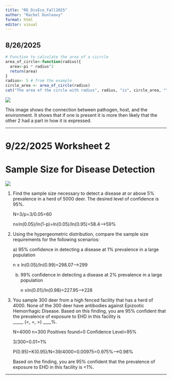 ```yaml
---
title: "RD_DisEco_Fall2025"
author: "Rachel Dunleavy"
format: html
editor: visual
---
```


## **8/26/2025**

```r
# Function to calculate the area of a cicrcle
area_of_circle<-function(radius){
  area<-pi * radius^2
  return(area)
}
radius<- 5 # from the example
circle_area <- area_of_circle(radius)
cat("The area of the circle with radius", radius, "is", circle_area, "\n")
```

![](images/clipboard-2483839587.png)

This image shows the connection between pathogen, host, and the environment. It shows that if one is present it is more then likely that the other 2 had a part in how it is expressed.

------------------------------------------------------------------------

# 9/22/2025 Worksheet 2

# Sample Size for Disease Detection

![](images/ss_table.png)

1.  Find the sample size necessary to detect a disease at or above 5% prevalence in a herd of 5000 deer. The desired level of confidence is 95%.

    N=3/p=3/0.05=60

    n≥ln(0.05)/ln(1-p)=ln(0.05)/ln(0.95)=58.4--\>59%

2.  Using the hypergeometric distribution, compare the sample size requirements for the following scenarios:

    a\) 95% confidence in detecting a disease at 1% prevalence in a large population

    n ≥ ln(0.05)/ln(0.99)=298.07--\>299\

    b)  99% confidence in detecting a disease at 2% prevalence in a large population

        n ≥ln(0.01)/ln(0.98)=227.95--\>228

3.  You sample 300 deer from a high fenced facility that has a herd of 4000. None of the 300 deer have antibodies against Epizootic Hemorrhagic Disease. Based on this finding, you are 95% confident that the prevalence of exposure to EHD in this facility is\
    \_\_\_\_\_ (\<, =, \>) \_\_\_\_%.

    N=4000 n=300 Positives found=0 Confidence Level=95%

    3/300=0.01=1%

    P(0.95)+K(0.95)/N=39/4000=0.00975=0.975%--\>0.98%

    Based on the finding, you are 95% confident that the prevalence of exposure to EHD in this facility is \<1%.

------------------------------------------------------------------------

